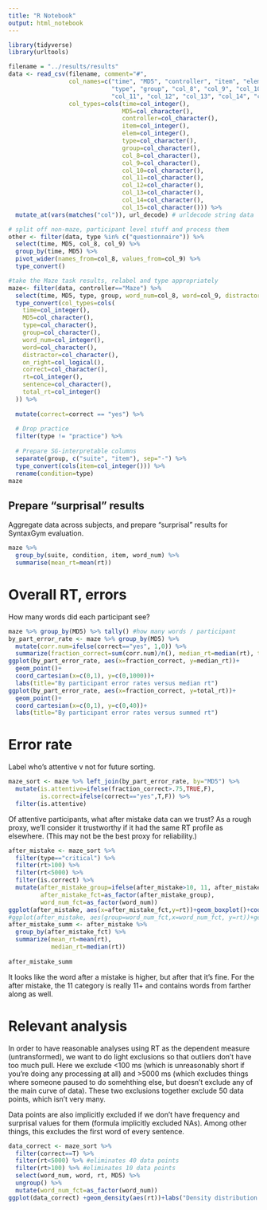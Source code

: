 ```yaml
---
title: "R Notebook"
output: html_notebook
---
```


```r
library(tidyverse)
library(urltools)
```

```r
filename = "../results/results"
data <- read_csv(filename, comment="#",
                 col_names=c("time", "MD5", "controller", "item", "elem",
                             "type", "group", "col_8", "col_9", "col_10",
                             "col_11", "col_12", "col_13", "col_14", "col_15"),
                 col_types=cols(time=col_integer(),
                                MD5=col_character(),
                                controller=col_character(),
                                item=col_integer(),
                                elem=col_integer(),
                                type=col_character(),
                                group=col_character(),
                                col_8=col_character(),
                                col_9=col_character(),
                                col_10=col_character(),
                                col_11=col_character(),
                                col_12=col_character(),
                                col_13=col_character(),
                                col_14=col_character(),
                                col_15=col_character())) %>%
  mutate_at(vars(matches("col")), url_decode) # urldecode string data

# split off non-maze, participant level stuff and process them
other <- filter(data, type %in% c("questionnaire")) %>% 
  select(time, MD5, col_8, col_9) %>% 
  group_by(time, MD5) %>%
  pivot_wider(names_from=col_8, values_from=col_9) %>%
  type_convert()

#take the Maze task results, relabel and type appropriately
maze<- filter(data, controller=="Maze") %>% 
  select(time, MD5, type, group, word_num=col_8, word=col_9, distractor=col_10, on_right=col_11, correct=col_12, rt=col_13, total_rt=col_15) %>% 
  type_convert(col_types=cols(
    time=col_integer(),
    MD5=col_character(),
    type=col_character(),
    group=col_character(),
    word_num=col_integer(),
    word=col_character(),
    distractor=col_character(),
    on_right=col_logical(),
    correct=col_character(),
    rt=col_integer(),
    sentence=col_character(),
    total_rt=col_integer()
  )) %>%
  
  mutate(correct=correct == "yes") %>%
  
  # Drop practice
  filter(type != "practice") %>%
  
  # Prepare SG-interpretable columns
  separate(group, c("suite", "item"), sep="-") %>%
  type_convert(cols(item=col_integer())) %>%
  rename(condition=type) 
maze
```

## Prepare "surprisal" results

Aggregate data across subjects, and prepare "surprisal" results for SyntaxGym evaluation.

```r
maze %>%
  group_by(suite, condition, item, word_num) %>%
  summarise(mean_rt=mean(rt))
```

# Overall RT, errors

How many words did each participant see?

```r
maze %>% group_by(MD5) %>% tally() #how many words / participant
by_part_error_rate <- maze %>% group_by(MD5) %>%
  mutate(corr.num=ifelse(correct=="yes", 1,0)) %>%
  summarize(fraction_correct=sum(corr.num)/n(), median_rt=median(rt), total_rt=sum(rt)/60000) 
ggplot(by_part_error_rate, aes(x=fraction_correct, y=median_rt))+
  geom_point()+
  coord_cartesian(x=c(0,1), y=c(0,1000))+
  labs(title="By participant error rates versus median rt")
ggplot(by_part_error_rate, aes(x=fraction_correct, y=total_rt))+
  geom_point()+
  coord_cartesian(x=c(0,1), y=c(0,40))+
  labs(title="By participant error rates versus summed rt")
```

# Error rate

Label who's attentive v not for future sorting.

```r
maze_sort <- maze %>% left_join(by_part_error_rate, by="MD5") %>% 
  mutate(is.attentive=ifelse(fraction_correct>.75,TRUE,F),
         is.correct=ifelse(correct=="yes",T,F)) %>% 
  filter(is.attentive)
```

Of attentive participants, what after mistake data can we trust? As a rough proxy, we'll consider it trustworthy if it had the same RT profile as elsewhere. (This may not be the best proxy for reliability.)

```r
after_mistake <- maze_sort %>% 
  filter(type=="critical") %>% 
  filter(rt>100) %>% 
  filter(rt<5000) %>% 
  filter(is.correct) %>% 
  mutate(after_mistake_group=ifelse(after_mistake>10, 11, after_mistake),
         after_mistake_fct=as_factor(after_mistake_group),
         word_num_fct=as_factor(word_num)) 
ggplot(after_mistake, aes(x=after_mistake_fct,y=rt))+geom_boxplot()+coord_cartesian(ylim=c(500,1500))+labs(x="Position relative to last mistake, 0=before mistake, 1=word after mistake", title="Does being directly after a mistake inflate RT?")
#ggplot(after_mistake, aes(group=word_num_fct,x=word_num_fct, y=rt))+geom_boxplot()+coord_cartesian(ylim=c(0,2000))+labs(title="Position in sentence v RT")
after_mistake_summ <- after_mistake %>% 
  group_by(after_mistake_fct) %>% 
  summarize(mean_rt=mean(rt),
            median_rt=median(rt))
  
after_mistake_summ
```

It looks like the word after a mistake is higher, but after that it's fine. For the after mistake, the 11 category is really 11+ and contains words from farther along as well. 

  

# Relevant analysis

In order to have reasonable analyses using RT as the dependent measure (untransformed), we want to do light exclusions so that outliers don't have too much pull. Here we exclude <100 ms (which is unreasonably short if you're doing any processing at all) and >5000 ms (which excludes things where someone paused to do somehthing else, but doesn't exclude any of the main curve of data). These two exclusions together exclude 50 data points, which isn't very many. 

Data points are also implicitly excluded if we don't have frequency and surprisal values for them (formula implicitly excluded NAs). Among other things, this excludes the first word of every sentence. 

```r
data_correct <- maze_sort %>% 
  filter(correct==T) %>% 
  filter(rt<5000) %>% #eliminates 40 data points
  filter(rt>100) %>% #eliminates 10 data points
  select(word_num, word, rt, MD5) %>%
  ungroup() %>% 
  mutate(word_num_fct=as_factor(word_num))
ggplot(data_correct) +geom_density(aes(rt))+labs("Density distribution of remaining RTs")
  
```